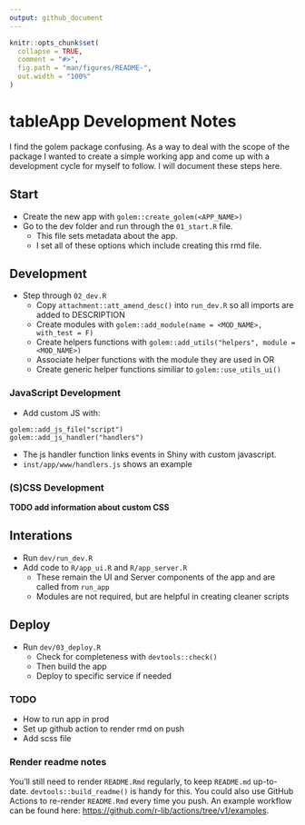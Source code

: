 ```yaml
---
output: github_document
---
```


```r
knitr::opts_chunk$set(
  collapse = TRUE,
  comment = "#>",
  fig.path = "man/figures/README-",
  out.width = "100%"
)
```

# tableApp Development Notes

I find the golem package confusing. As a way to deal with the scope of the package I wanted to create a simple working app and come up with a development cycle for myself to follow. I will document these steps here.

## Start
- Create the new app with `golem::create_golem(<APP_NAME>)`
- Go to the dev folder and run through the `01_start.R` file.
  - This file sets metadata about the app.
  - I set all of these options which include creating this rmd file.

## Development
- Step through `02_dev.R`
  - Copy `attachment::att_amend_desc()` into `run_dev.R` so all imports are added to DESCRIPTION
  - Create modules with `golem::add_module(name = <MOD_NAME>, with_test = F)`
  - Create helpers functions with `golem::add_utils("helpers", module = <MOD_NAME>)`
  - Associate helper functions with the module they are used in OR
  - Create generic helper functions similiar to `golem::use_utils_ui()`

### JavaScript Development
- Add custom JS with:
```
golem::add_js_file("script")
golem::add_js_handler("handlers")
```
- The js handler function links events in Shiny with custom javascript. 
- `inst/app/www/handlers.js` shows an example

### (S)CSS Development
**TODO add information about custom CSS**

## Interations
- Run `dev/run_dev.R`
- Add code to `R/app_ui.R` and `R/app_server.R`
  - These remain the UI and Server components of the app and are called from `run_app`
  - Modules are not required, but are helpful in creating cleaner scripts

## Deploy
- Run `dev/03_deploy.R`
  - Check for completeness with `devtools::check()`
  - Then build the app
  - Deploy to specific service if needed

### TODO
- How to run app in prod
- Set up github action to render rmd on push
- Add scss file

### Render readme notes
You'll still need to render `README.Rmd` regularly, to keep `README.md` up-to-date. `devtools::build_readme()` is handy for this. You could also use GitHub Actions to re-render `README.Rmd` every time you push. An example workflow can be found here: <https://github.com/r-lib/actions/tree/v1/examples>.

